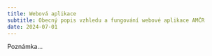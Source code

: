 ```yaml
---
title: Webová aplikace
subtitle: Obecný popis vzhledu a fungování webové aplikace AMČR
date: 2024-07-01
---
```


::: {.callout-note}

Poznámka...

:::
